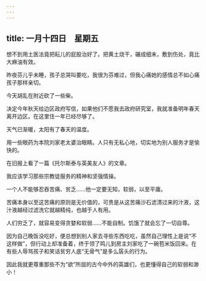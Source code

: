 ```yaml
---
---
---
```

title: 一月十四日　星期五
---




想不到用土医法竟把耘儿的屁股治好了。把黄土烧干，碾成细末，敷到伤处，竟比大麻油有效。

昨夜芬儿乎未睡，孩子总哭叫要吃，我很为芬难过，但我心痛她的感情总不如心痛孩子那样亲切。

今天胡乱在附近砍了一些柴。

决定今年秋天给边区政府写信，如果他们不愿我去政府研究室，我就准备明年春天离开边区。在这里住一年已经尽够了。

天气已渐暖，太阳有了春天的温度。

用一些眼药为本院刘家老太婆治眼睛。人只有无私心地，切实地为别人服务才是愉快的。

在旧报上看了一篇《托尔斯泰与英美友人》的文章。

我应该学习那些宗教徒服务的精神和坚强情操。

一个人不能够忍吞苦痛、贫乏……他一定要无知，软弱，以至平庸。

苦痛本身以至这苦痛的原则是无价值的，可贵是从这苦痛沙石滤清过来的汁液，这汁液越经过滤洗它就越精纯，也越于人有用。

人们穷乏了，就容易变得贪婪和软弱……不能自制。饥饿了就会忘了一切自尊。

因为自己晚饭没吃好，便总想到别人家去寻些东西吃吃，虽然自己理性上是说“不这样做”，但行动上却准备着，终于领了鸣儿到房主刘家吃了一碗苞米饭回来。在有些人辱骂孩子和笑话贫穷人底“无骨气”是多么孱头的行为。

因此我就更尊重那些不为“欲”所屈的古今中外的英雄们，也更懂得自己的软弱和渺小！